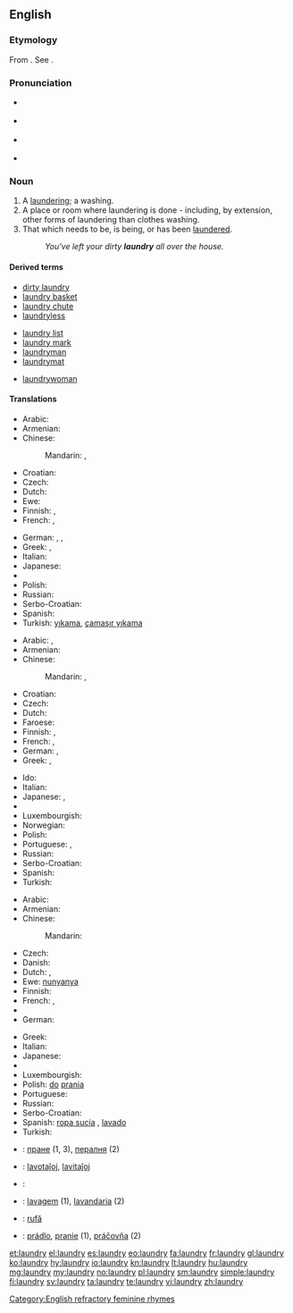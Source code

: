==English==
{{wikipedia}}

===Etymology===
From {{etyl|fro}} {{term|lavanderie|lang=fro}}. See {{term|launder}}.

===Pronunciation===
* {{a|UK}} {{IPA|/ˈlɔːn.dri/}}
* {{a|US}} {{IPA|/ˈlɔn.dri/}}
* {{a|cot-caught|northern cities vowel shift}} {{IPA|/ˈlɑn.dri/}}
* {{audio|en-us-laundry.ogg|Audio (US cot-caught merged)}}

===Noun===
{{en-noun|laundries}}

# A [[laundering]]; a washing.
# A place or room where laundering is done - including, by extension, other forms of laundering than clothes washing.
# That which needs to be, is being, or has been [[launder]]ed.
#: ''You've left your dirty '''laundry''' all over the house.''

====Derived terms====
{{rel-top3|Terms derived from ''laundry''}}
* [[dirty laundry]]
* [[laundry basket]]
* [[laundry chute]]
* [[laundryless]]
{{rel-mid3}}
* [[laundry list]]
* [[laundry mark]]
* [[laundryman]]
* [[laundrymat]]
{{rel-mid3}}
* [[laundrywoman]]
{{rel-bottom}}

====Translations====
{{trans-top|laundering; washing}}
* Arabic: {{t-|ar|غسيل|m|tr=ghasiil}}
* Armenian: {{t-|hy|լվացք|tr=lvac’k’}}
* Chinese:
*: Mandarin: {{t|cmn|洗衣|tr=xǐyī|sc=Hani}},  {{t-|cmn|洗濯|tr=xǐzhuó|sc=Hani}}
* Croatian: {{t-|hr|pranje|n|alt=pránje}}
* Czech: {{t-|cs|praní|n}}
* Dutch: {{t+|nl|was|m}}
* Ewe: {{tø|ee|nunyanya|xs=Ewe}}
* Finnish: {{t-|fi|pyykkäys}}, {{t-|fi|pyykkääminen}}
* French: {{t+|fr|blanchisserie|f}},  {{t+|fr|blanchissage|m}}
{{trans-mid}}
* German: {{t+|de|Wäsche|f}},  {{t-|de|Wäscherei|f}},  {{t-|de|Waschen|n}}
* Greek: {{t+|el|πλύσιμο|n|sc=Grek}}, {{t+|el|μπουγάδα|f|sc=Grek}}
* Italian: {{t+|it|bucato|m}}
* Japanese: {{t+|ja|洗濯|tr=せんたく, sentaku}}
* {{trreq|Korean}}
* Polish: {{t+|pl|pranie|n}}
* Russian: {{t+|ru|стирка|f|tr=stírka}}
* Serbo-Croatian: {{t-|sh|pranje|xs=Serbo-Croatian}}
* Spanish: {{t+|es|colada|f}}
* Turkish: [[yıkama]], [[çamaşır yıkama]]
{{trans-bottom}}

{{trans-top|place or room where laundering is done}}
* Arabic: {{t-|ar|مصبغة|f|tr=máSbagha}},  {{t-|ar|مغسلة|f|tr=mághsala}}
* Armenian: {{t-|hy|լվացքատուն|tr=lvac’k’atun}}
* Chinese:
*: Mandarin: {{t|cmn|洗衣房|tr=xǐyīfáng|sc=Hani}},  {{t|cmn|洗衣店|tr=xǐyīdiàn|sc=Hani}}
* Croatian: {{t-|hr|praonica|f|alt=praónica}}
* Czech: {{t-|cs|prádelna|f}}
* Dutch: {{t-|nl|wasserij|f}}
* Faroese: {{t-|fo|vaskarí|n}}
* Finnish: {{t+|fi|pesutupa}}, {{t+|fi|pesula}}
* French: {{t+|fr|laverie|f}},  {{t+|fr|buanderie|f}}
* German: {{t+|de|Waschküche|f}},  {{t-|de|Waschsalon|m}}
* Greek: {{t+|el|πλυσταριό|n|tr=plystarió|sc=Grek}}, {{t+|el|πλυντήριο|n|tr=plyntírio|sc=Grek}}
{{trans-mid}}
* Ido: {{t+|io|laverio|xs=Ido}}
* Italian: {{t+|it|lavanderia|f}}
* Japanese: {{t-|ja|ランドリー|tr=randorī}},  {{t-|ja|洗濯屋|tr=せんたくや, sentakuya}}
* {{trreq|Korean}}
* Luxembourgish: {{t-|lb|Wäschkichen|f}}
* Norwegian: {{t+|no|vaskerom|n}}
* Polish: {{t-|pl|pralnia|f}}
* Portuguese: {{t+|pt|lavanderia}}, {{t-|pt|área de serviço}}
* Russian: {{t+|ru|прачечная|f|tr=práčečnaja}}
* Serbo-Croatian: {{t-|sh|praonica|xs=Serbo-Croatian}}
* Spanish: {{t-|es|lavandería|f}}
* Turkish: {{t+|tr|çamaşırhane}}
{{trans-bottom}}

{{trans-top|that which needs to be laundered}}
* Arabic: {{t-|ar|مغسلة|m|tr=ghasiil}}
* Armenian: {{t-|hy|լվացք|tr=lvac’k’}}
* Chinese:
*: Mandarin: {{t|cmn|要洗的衣服|tr=yào xǐ-de yīfu|sc=Hani}}
* Czech: {{t-|cs|prádlo|n}}
* Danish: {{t-|da|vasketøj|n}}
* Dutch: {{t+|nl|was|m}}, {{t-|nl|wasgoed|n}}
* Ewe: [[nunyanya]]
* Finnish: {{t+|fi|pyykki}}
* French: {{t+|fr|lessive|f}},  {{t+|fr|linge|f}}
* {{trreq|Georgian}}
* German: {{t+|de|Wäsche|f}}
{{trans-mid}}
* Greek: {{t+|el|άπλυτα|n|p|tr=áplyta|sc=Grek}}
* Italian: {{t+|it|bucato|m}}
* Japanese: {{t+|ja|洗濯物|tr=せんたくもの, sentakumono}}
* {{trreq|Korean}}
* Luxembourgish: {{t-|lb|Wäsch}}
* Polish: {{t+|pl|rzecz|f|p|alt=rzeczy}} [[do]] [[pranie|prania]]
* Portuguese: {{t-|pt|roupa suja|f}}
* Russian: {{t+|ru|бельё|n|tr=bel'jó}}
* Serbo-Croatian: {{t-|sh|rublje|xs=Serbo-Croatian}}
* Spanish: [[ropa sucia]] {{f}}, [[lavado]] {{m}}
* Turkish: {{t+|tr|çamaşır}}
{{trans-bottom}}

{{checktrans-top}}
* {{ttbc|bg}}: [[пране]] {{n}} (1, 3), [[пералня]] {{f}} (2)
* {{ttbc|eo}}: [[lavotaĵoj]], [[lavitaĵoj]]
* {{ttbc|ku}}: {{t|ku|balav}} {{f}}
{{trans-mid}}
* {{ttbc|pt}}: [[lavagem]] (1), [[lavandaria]] {{f}} (2)
* {{ttbc|ro}}: [[rufă]] {{f}}
* {{ttbc|sk}}: [[prádlo]], [[pranie]] {{n}} (1), [[práčovňa]]  {{f}} (2)
{{trans-bottom}}

[[Category:English refractory feminine rhymes]]

[[et:laundry]]
[[el:laundry]]
[[es:laundry]]
[[eo:laundry]]
[[fa:laundry]]
[[fr:laundry]]
[[gl:laundry]]
[[ko:laundry]]
[[hy:laundry]]
[[io:laundry]]
[[kn:laundry]]
[[lt:laundry]]
[[hu:laundry]]
[[mg:laundry]]
[[my:laundry]]
[[no:laundry]]
[[pl:laundry]]
[[sm:laundry]]
[[simple:laundry]]
[[fi:laundry]]
[[sv:laundry]]
[[ta:laundry]]
[[te:laundry]]
[[vi:laundry]]
[[zh:laundry]]